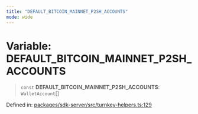 ```yaml
---
title: "DEFAULT_BITCOIN_MAINNET_P2SH_ACCOUNTS"
mode: wide
---
```

  
# Variable: DEFAULT\_BITCOIN\_MAINNET\_P2SH\_ACCOUNTS

> `const` **DEFAULT\_BITCOIN\_MAINNET\_P2SH\_ACCOUNTS**: `WalletAccount`[]

Defined in: [packages/sdk-server/src/turnkey-helpers.ts:129](https://github.com/tkhq/sdk/blob/main/packages/sdk-server/src/turnkey-helpers.ts#L129)
